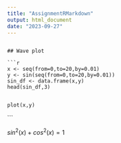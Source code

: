 ```yaml
---
title: "AssignmentRMarkdown"
output: html_document
date: "2023-09-27"
---
```


```

## Wave plot

```r
x <- seq(from=0,to=20,by=0.01)
y <- sin(seq(from=0,to=20,by=0.01))
sin_df <- data.frame(x,y)
head(sin_df,3)


plot(x,y)
```



```

$sin^2(x) + cos^2(x) = 1$







